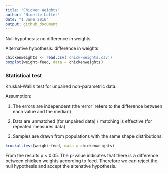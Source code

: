 ```yaml
---
title: "Chicken Weights"
author: "Ninette Lotter"
date: "1 June 2016"
output: github_document
---
```


Null hypothesis: no difference in weights

Alternative hypothesis: difference in weights

```r
chickenweights <- read.csv('chick-weights.csv')
boxplot(weight~feed, data = chickenweights)
```

### Statistical test

Kruskal-Wallis test for unpaired non-parametric data.

Assumption:

1. The errors are independent
(the 'error' refers to the difference between each value and the median)

2. Data are unmatched (for unpaired data) / matching is effective (for repeated measures data)

3. Samples are drawn from populations with the same shape distributions.

```r
kruskal.test(weight~feed, data = chickenweights)
```
From the results p < 0.05. The p-value indicates that there is a difference between chicken weights according to feed. Therefore we can reject the null hypothesis and accept the altenative hypothesis.


